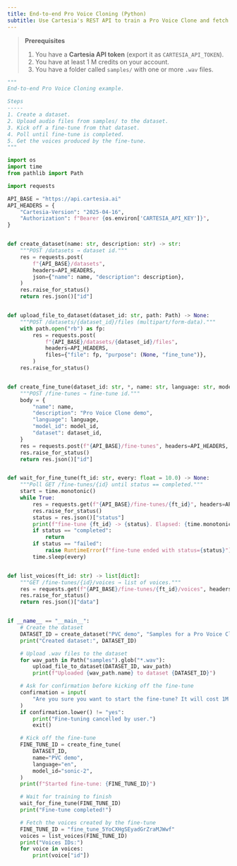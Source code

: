 ```yaml
---
title: End-to-end Pro Voice Cloning (Python)
subtitle: Use Cartesia's REST API to train a Pro Voice Clone and fetch its voices.
---
```


> **Prerequisites**
> 1. You have a **Cartesia API token** (export it as `CARTESIA_API_TOKEN`).
> 2. You have at least 1 M credits on your account.
> 3. You have a folder called `samples/` with one or more `.wav` files.

```python
"""
End-to-end Pro Voice Cloning example.

Steps
-----
1. Create a dataset.
2. Upload audio files from samples/ to the dataset.
3. Kick off a fine-tune from that dataset.
4. Poll until fine-tune is completed.
5. Get the voices produced by the fine-tune.
"""

import os
import time
from pathlib import Path

import requests

API_BASE = "https://api.cartesia.ai"
API_HEADERS = {
    "Cartesia-Version": "2025-04-16",
    "Authorization": f"Bearer {os.environ['CARTESIA_API_KEY']}",
}


def create_dataset(name: str, description: str) -> str:
    """POST /datasets → dataset id."""
    res = requests.post(
        f"{API_BASE}/datasets",
        headers=API_HEADERS,
        json={"name": name, "description": description},
    )
    res.raise_for_status()
    return res.json()["id"]


def upload_file_to_dataset(dataset_id: str, path: Path) -> None:
    """POST /datasets/{dataset_id}/files (multipart/form-data)."""
    with path.open("rb") as fp:
        res = requests.post(
            f"{API_BASE}/datasets/{dataset_id}/files",
            headers=API_HEADERS,
            files={"file": fp, "purpose": (None, "fine_tune")},
        )
    res.raise_for_status()


def create_fine_tune(dataset_id: str, *, name: str, language: str, model_id: str) -> str:
    """POST /fine-tunes → fine-tune id."""
    body = {
        "name": name,
        "description": "Pro Voice Clone demo",
        "language": language,
        "model_id": model_id,
        "dataset": dataset_id,
    }
    res = requests.post(f"{API_BASE}/fine-tunes", headers=API_HEADERS, json=body, timeout=60)
    res.raise_for_status()
    return res.json()["id"]


def wait_for_fine_tune(ft_id: str, every: float = 10.0) -> None:
    """Poll GET /fine-tunes/{id} until status == completed."""
    start = time.monotonic()
    while True:
        res = requests.get(f"{API_BASE}/fine-tunes/{ft_id}", headers=API_HEADERS)
        res.raise_for_status()
        status = res.json()["status"]
        print(f"fine-tune {ft_id} -> {status}. Elapsed: {time.monotonic() - start:.0f}s")
        if status == "completed":
            return
        if status == "failed":
            raise RuntimeError(f"fine-tune ended with status={status}")
        time.sleep(every)


def list_voices(ft_id: str) -> list[dict]:
    """GET /fine-tunes/{id}/voices → list of voices."""
    res = requests.get(f"{API_BASE}/fine-tunes/{ft_id}/voices", headers=API_HEADERS)
    res.raise_for_status()
    return res.json()["data"]


if __name__ == "__main__":
    # Create the dataset
    DATASET_ID = create_dataset("PVC demo", "Samples for a Pro Voice Clone")
    print("Created dataset:", DATASET_ID)

    # Upload .wav files to the dataset
    for wav_path in Path("samples").glob("*.wav"):
        upload_file_to_dataset(DATASET_ID, wav_path)
        print(f"Uploaded {wav_path.name} to dataset {DATASET_ID}")

    # Ask for confirmation before kicking off the fine-tune
    confirmation = input(
        "Are you sure you want to start the fine-tune? It will cost 1M credits upon successful completion (yes/no): "
    )
    if confirmation.lower() != "yes":
        print("Fine-tuning cancelled by user.")
        exit()

    # Kick off the fine-tune
    FINE_TUNE_ID = create_fine_tune(
        DATASET_ID,
        name="PVC demo",
        language="en",
        model_id="sonic-2",
    )
    print(f"Started fine-tune: {FINE_TUNE_ID}")

    # Wait for training to finish
    wait_for_fine_tune(FINE_TUNE_ID)
    print("Fine-tune completed!")

    # Fetch the voices created by the fine-tune
    FINE_TUNE_ID = "fine_tune_5YoCXHgSEyadGrZraMJWwf"
    voices = list_voices(FINE_TUNE_ID)
    print("Voices IDs:")
    for voice in voices:
        print(voice["id"])
```
